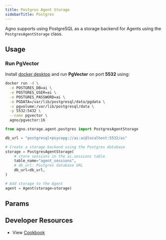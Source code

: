 ```yaml
---
title: Postgres Agent Storage
sidebarTitle: Postgres
---
```


Agno supports using PostgreSQL as a storage backend for Agents using the `PostgresAgentStorage` class.

## Usage

### Run PgVector

Install [docker desktop](https://docs.docker.com/desktop/install/mac-install/) and run **PgVector** on port **5532** using:

```bash
docker run -d \
  -e POSTGRES_DB=ai \
  -e POSTGRES_USER=ai \
  -e POSTGRES_PASSWORD=ai \
  -e PGDATA=/var/lib/postgresql/data/pgdata \
  -v pgvolume:/var/lib/postgresql/data \
  -p 5532:5432 \
  --name pgvector \
  agno/pgvector:16
```

```python storage.py
from agno.storage.agent.postgres import PostgresAgentStorage

db_url = "postgresql+psycopg://ai:ai@localhost:5532/ai"

# Create a storage backend using the Postgres database
storage = PostgresAgentStorage(
    # store sessions in the ai.sessions table
    table_name="agent_sessions",
    # db_url: Postgres database URL
    db_url=db_url,
)

# Add storage to the Agent
agent = Agent(storage=storage)
```

## Params

<Snippet file="storage-postgres-params.mdx" />

## Developer Resources

- View [Cookbook](https://github.com/agno-agi/agno/blob/main/cookbook/agent_concepts/storage/postgres_storage.py)
